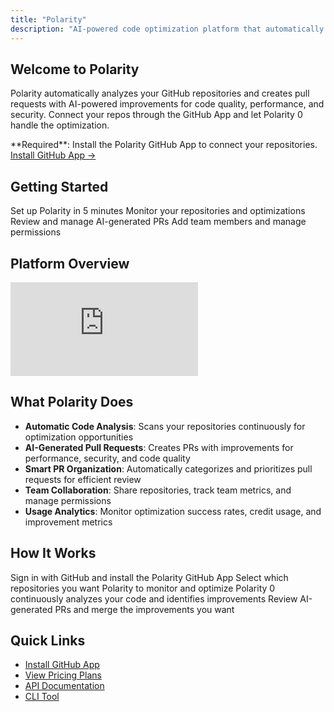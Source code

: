 ```yaml
---
title: "Polarity"
description: "AI-powered code optimization platform that automatically improves your repositories through intelligent pull requests."
---
```


## Welcome to Polarity

Polarity automatically analyzes your GitHub repositories and creates pull requests with AI-powered improvements for code quality, performance, and security. Connect your repos through the GitHub App and let Polarity 0 handle the optimization.

<Note>
  **Required**: Install the Polarity GitHub App to connect your repositories.
  <a href="https://github.com/apps/polarity-ai/installations/select_target">Install GitHub App →</a>
</Note>

## Getting Started

<CardGroup cols={2}>
  <Card title="Quick Start" icon="rocket" href="/quickstart">
    Set up Polarity in 5 minutes
  </Card>
  <Card title="Dashboard" icon="chart-line" href="/dashboard">
    Monitor your repositories and optimizations
  </Card>
  <Card title="Pull Requests" icon="git-pull-request" href="/pull-requests">
    Review and manage AI-generated PRs
  </Card>
  <Card title="Teams" icon="users" href="/teams">
    Add team members and manage permissions
  </Card>
</CardGroup>

## Platform Overview

<Frame caption="Polarity 0 - See how AI optimizes your code automatically">
  <iframe
    className="w-full aspect-video rounded-xl"
    src="https://www.youtube.com/embed/_gorNWoK0i8"
    title="Polarity 0 Demo"
    frameBorder="0"
    allow="accelerometer; autoplay; clipboard-write; encrypted-media; gyroscope; picture-in-picture"
    allowFullScreen
  ></iframe>
</Frame>

## What Polarity Does

- **Automatic Code Analysis**: Scans your repositories continuously for optimization opportunities
- **AI-Generated Pull Requests**: Creates PRs with improvements for performance, security, and code quality
- **Smart PR Organization**: Automatically categorizes and prioritizes pull requests for efficient review
- **Team Collaboration**: Share repositories, track team metrics, and manage permissions
- **Usage Analytics**: Monitor optimization success rates, credit usage, and improvement metrics

## How It Works

<Steps>
<Step title="Connect GitHub">
  Sign in with GitHub and install the Polarity GitHub App
</Step>
<Step title="Add Repositories">
  Select which repositories you want Polarity to monitor and optimize
</Step>
<Step title="Automatic Analysis">
  Polarity 0 continuously analyzes your code and identifies improvements
</Step>
<Step title="Review Pull Requests">
  Review AI-generated PRs and merge the improvements you want
</Step>
</Steps>

## Quick Links

- [Install GitHub App](https://github.com/apps/polarity-ai/installations/select_target)
- [View Pricing Plans](/billing)
- [API Documentation](/api-reference/introduction)
- [CLI Tool](/polarity-cli)
